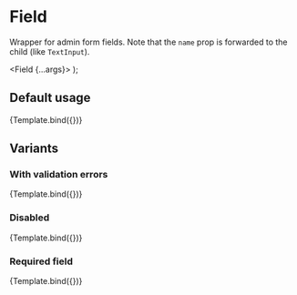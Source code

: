 

<Meta title="Admin/Django/Field" component={Field} />

# Field

Wrapper for admin form fields. Note that the `name` prop is forwarded to the child (like
`TextInput`).

  <Field {...args}>
    <TextInput />
  </Field>
);

## Default usage

<Canvas>
  <Story
    name="Default"
    args={{
      name: 'Field',
      label: 'Input field',
      helpText: 'Lorem ipsum',
      errorClassPrefix: '',
      errorClassModifier: '',
    }}
  >
    {Template.bind({})}
  </Story>
</Canvas>

<ArgsTable of={Field} />

## Variants

### With validation errors

<Canvas>
  <Story
    name="Has errors"
    args={{
      name: 'Field',
      label: 'Field label',
      helpText: 'Lorem ipsum',
      errors: ['Foo is missing'],
    }}
  >
    {Template.bind({})}
  </Story>
</Canvas>

### Disabled

<Canvas>
  <Story
    name="Disabled"
    args={{
      name: 'Field',
      label: 'Field label',
      helpText: 'Lorem ipsum',
      disabled: true,
    }}
  >
    {Template.bind({})}
  </Story>
</Canvas>

### Required field

<Canvas>
  <Story
    name="Required"
    args={{
      name: 'Field',
      label: 'Field label',
      helpText: 'Lorem ipsum',
      required: true,
    }}
  >
    {Template.bind({})}
  </Story>
</Canvas>
